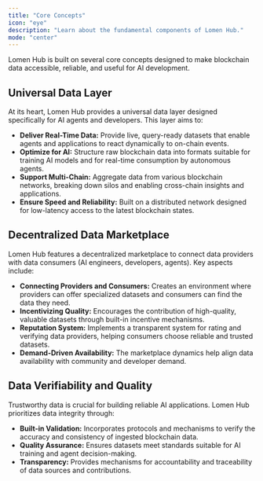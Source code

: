 ```yaml
---
title: "Core Concepts"
icon: "eye"
description: "Learn about the fundamental components of Lomen Hub."
mode: "center"
---
```


Lomen Hub is built on several core concepts designed to make blockchain data accessible, reliable, and useful for AI development.

## Universal Data Layer

At its heart, Lomen Hub provides a universal data layer designed specifically for AI agents and developers. This layer aims to:

- **Deliver Real-Time Data:** Provide live, query-ready datasets that enable agents and applications to react dynamically to on-chain events.
- **Optimize for AI:** Structure raw blockchain data into formats suitable for training AI models and for real-time consumption by autonomous agents.
- **Support Multi-Chain:** Aggregate data from various blockchain networks, breaking down silos and enabling cross-chain insights and applications.
- **Ensure Speed and Reliability:** Built on a distributed network designed for low-latency access to the latest blockchain states.

## Decentralized Data Marketplace

Lomen Hub features a decentralized marketplace to connect data providers with data consumers (AI engineers, developers, agents). Key aspects include:

- **Connecting Providers and Consumers:** Creates an environment where providers can offer specialized datasets and consumers can find the data they need.
- **Incentivizing Quality:** Encourages the contribution of high-quality, valuable datasets through built-in incentive mechanisms.
- **Reputation System:** Implements a transparent system for rating and verifying data providers, helping consumers choose reliable and trusted datasets.
- **Demand-Driven Availability:** The marketplace dynamics help align data availability with community and developer demand.

## Data Verifiability and Quality

Trustworthy data is crucial for building reliable AI applications. Lomen Hub prioritizes data integrity through:

- **Built-in Validation:** Incorporates protocols and mechanisms to verify the accuracy and consistency of ingested blockchain data.
- **Quality Assurance:** Ensures datasets meet standards suitable for AI training and agent decision-making.
- **Transparency:** Provides mechanisms for accountability and traceability of data sources and contributions.
